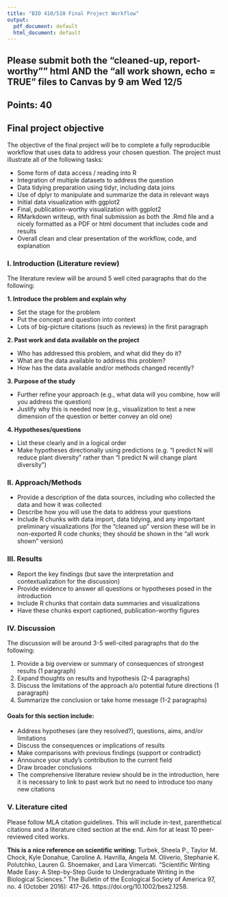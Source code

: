```yaml
---
title: "BIO 410/510 Final Project Workflow"
output:
  pdf_document: default
  html_document: default
---
```


## Please submit both the "cleaned-up, report-worthy"" html AND the "all work shown, echo = TRUE" files to Canvas by 9 am Wed 12/5
## Points: 40

## Final project objective
The objective of the final project will be to complete a fully reproducible workflow that uses data to address your chosen question. The project must illustrate all of the following tasks:

* Some form of data access / reading into R
* Integration of multiple datasets to address the question
* Data tidying preparation using tidyr, including data joins
* Use of dplyr to manipulate and summarize the data in relevant ways
* Initial data visualization with ggplot2
* Final, publication-worthy visualization with ggplot2
* RMarkdown writeup, with final submission as both the .Rmd file and a nicely formatted as a 
    PDF or html document that includes code and results
*  Overall clean and clear presentation of the workflow, code, and explanation



### I. Introduction (Literature review)
The literature review will be around 5 well cited paragraphs that do the following:

__1. Introduce the problem and explain why__  

* Set the stage for the problem  
* Put the concept and question into context  
* Lots of big-picture citations (such as reviews) in the first paragraph  

__2. Past work and data available on the project__

- Who has addressed this problem, and what did they do it?  
- What are the data available to address this problem?  
- How has the data available and/or methods changed recently?  

__3. Purpose of the study__

- Further refine your approach (e.g., what data will you combine, how will you address the question)  
- Justify why this is needed now (e.g., visualization to test a new dimension of the question or better convey an old one)

__4. Hypotheses/questions__

- List these clearly and in a logical order  
- Make hypotheses directionally using predictions (e.g. "I predict N will reduce plant diversity" rather than "I predict N will change plant diversity")
   
   
### II. Approach/Methods
- Provide a description of the data sources, including who collected the data and how it was collected  
- Describe how you will use the data to address your questions  
- Include R chunks with data import, data tidying, and any important preliminary visualizations (for the "cleaned up" version these will be in non-exported R code chunks; they should be shown in the "all work shown" version)


### III. Results
- Report the key findings (but save the interpretation and contextualization for the discussion)  
- Provide evidence to answer all questions or hypotheses posed in the introduction  
- Include R chunks that contain data summaries and visualizations  
- Have these chunks export captioned, publication-worthy figures 

### IV. Discussion
The discussion will be around 3-5 well-cited paragraphs that do the following:

1. Provide a big overview or summary of consequences of strongest results (1 paragraph)    
2. Expand thoughts on results and hypothesis (2-4 paragraphs)  
3. Discuss the limitations of the approach a/o potential future directions (1 paragraph)   
4. Summarize the conclusion or take home message (1-2 paragraphs)    

#### Goals for this section include:
* Address hypotheses (are they resolved?), questions, aims, and/or limitations
* Discuss the consequences or implications of results
* Make comparisons with previous findings (support or contradict)
* Announce your study’s contribution to the current field
* Draw broader conclusions
* The comprehensive literature review should be in the introduction, here it is necessary to link to past work but no need to introduce too many new citations

### V. Literature cited
Please follow MLA citation guidelines. This will include in-text, parenthetical citations and a literature cited section at the end. Aim for at least 10 peer-reviewed cited works.  


**This is a nice reference on scientific writing:** Turbek, Sheela P., Taylor M. Chock, Kyle Donahue, Caroline A. Havrilla, Angela M. Oliverio, Stephanie K. Polutchko, Lauren G. Shoemaker, and Lara Vimercati. “Scientific Writing Made Easy: A Step-by-Step Guide to Undergraduate Writing in the Biological Sciences.” The Bulletin of the Ecological Society of America 97, no. 4 (October 2016): 417–26. https://doi.org/10.1002/bes2.1258.
